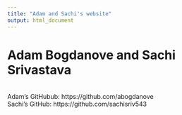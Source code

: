 ```yaml
---
title: "Adam and Sachi's website"
output: html_document
---
```

# Adam Bogdanove and Sachi Srivastava
<br>
Adam's GitHubub: https://github.com/abogdanove
<br>
Sachi's GitHub: https://github.com/sachisriv543